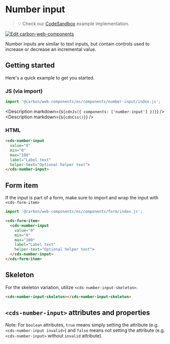 
# Number input

> 💡 Check our
> [CodeSandbox](https://codesandbox.io/s/github/carbon-design-system/carbon-for-ibm-dotcom/tree/feat/cwc-v2/packages/carbon-web-components/examples/codesandbox/basic/components/number-input)
> example implementation.

[![Edit carbon-web-components](https://codesandbox.io/static/img/play-codesandbox.svg)](https://codesandbox.io/s/github/carbon-design-system/carbon-for-ibm-dotcom/tree/feat/cwc-v2/packages/carbon-web-components/examples/codesandbox/basic/components/number-input)

Number inputs are similar to text inputs, but contain controls used to increase
or decrease an incremental value.

## Getting started

Here's a quick example to get you started.

### JS (via import)

```javascript
import '@carbon/web-components/es/components/number-input/index.js';
```

<Description markdown={`${cdnJs({ components: ['number-input'] })}`} />
<Description markdown={`${cdnCss()}`} />

### HTML

```html
<cds-number-input
  value="0"
  min="0"
  max="100"
  label="Label text"
  helper-text="Optional helper text">
</cds-number-input>
```

## Form item

If the input is part of a form, make sure to import and wrap the input with
`<cds-form-item>`

```javascript
import '@carbon/web-components/es/components/form/index.js';
```

```html
<cds-form-item>
  <cds-number-input
    value="0"
    min="0"
    max="100"
    label="Label text"
    helper-text="Optional helper text">
  </cds-number-input>
</cds-form-item>
```

## Skeleton

For the skeleton variation, utilize `<cds-number-input-skeleton>`.

```html
<cds-number-input-skeleton></cds-number-input-skeleton>
```

## `<cds-number-input>` attributes and properties

Note: For `boolean` attributes, `true` means simply setting the attribute (e.g.
`<cds-number-input invalid>`) and `false` means not setting the attribute (e.g.
`<cds-number-input>` without `invalid` attribute).

<Props of="cds-number-input" />

